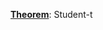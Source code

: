 \providecommand{\Pageref}[1]{\hfill p.\pageref{#1}}
 [**Theorem**](#student-t): Student-t\Pageref{student-t}
